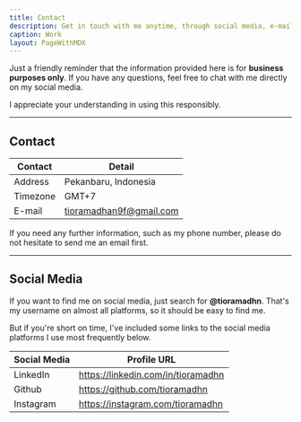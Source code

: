 ```yaml
---
title: Contact
description: Get in touch with me anytime, through social media, e-mail, or phone number.
caption: Work
layout: PageWithMDX
---
```


Just a friendly reminder that the information provided here is for **business purposes only**. If you have any questions, feel free to chat with me directly on my social media.

I appreciate your understanding in using this responsibly.

---

## Contact

| Contact  | Detail                  |
| -------- | ----------------------- |
| Address  | Pekanbaru, Indonesia    |
| Timezone | GMT+7                   |
| E-mail   | tioramadhan9f@gmail.com |

If you need any further information, such as my phone number, please do not hesitate to send me an email first.

---

## Social Media

If you want to find me on social media, just search for **@tioramadhn**. That's my username on almost all platforms, so it should be easy to find me.

But if you're short on time, I've included some links to the social media platforms I use most frequently below.

| Social Media | Profile URL                        |
| ------------ | ---------------------------------- |
| LinkedIn     | https://linkedin.com/in/tioramadhn |
| Github       | https://github.com/tioramadhn      |
| Instagram    | https://instagram.com/tioramadhn   |
